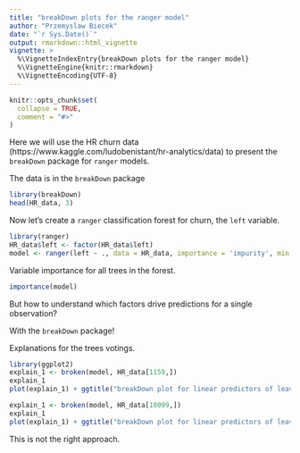 ```yaml
---
title: "breakDown plots for the ranger model"
author: "Przemyslaw Biecek"
date: "`r Sys.Date()`"
output: rmarkdown::html_vignette
vignette: >
  %\VignetteIndexEntry{breakDown plots for the ranger model}
  %\VignetteEngine{knitr::rmarkdown}
  %\VignetteEncoding{UTF-8}
---
```


```r
knitr::opts_chunk$set(
  collapse = TRUE,
  comment = "#>"
)
```

Here we will use the HR churn data  (https://www.kaggle.com/ludobenistant/hr-analytics/data) to present the `breakDown` package for `ranger` models.

The data is in the `breakDown` package

```r
library(breakDown)
head(HR_data, 3)
```

Now let's create a `ranger` classification forest for churn, the `left` variable.

```r
library(ranger)
HR_data$left <- factor(HR_data$left)
model <- ranger(left ~ ., data = HR_data, importance = 'impurity', min.node.size = 10)
```

Variable importance for all trees in the forest.

```r
importance(model)
```

But how to understand which factors drive predictions for a single observation? 

With the `breakDown` package!

Explanations for the trees votings.

```r
library(ggplot2)
explain_1 <- broken(model, HR_data[1159,])
explain_1
plot(explain_1) + ggtitle("breakDown plot for linear predictors of leaving the company")+ scale_y_continuous( limits = c(0,1), name = "fraction of trees")

explain_1 <- broken(model, HR_data[10099,])
explain_1
plot(explain_1) + ggtitle("breakDown plot for linear predictors of leaving the company")+ scale_y_continuous( limits = c(0,1), name = "fraction of trees")
```

This is not the right approach.
